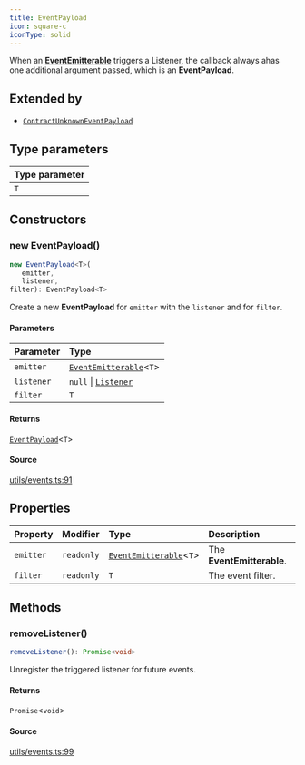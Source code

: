 ```yaml
---
title: EventPayload
icon: square-c
iconType: solid
---
```


When an [**EventEmitterable**](/sdk/content/interfaces/EventEmitterable) triggers a Listener, the callback always ahas one additional
argument passed, which is an **EventPayload**.

## Extended by

- [`ContractUnknownEventPayload`](/sdk/content/classes/ContractUnknownEventPayload)

## Type parameters

| Type parameter |
| :------ |
| `T` |

## Constructors

### new EventPayload()

```ts
new EventPayload<T>(
   emitter, 
   listener, 
filter): EventPayload<T>
```

Create a new **EventPayload** for `emitter` with the `listener` and for `filter`.

#### Parameters

| Parameter | Type |
| :------ | :------ |
| `emitter` | [`EventEmitterable`](/sdk/content/interfaces/EventEmitterable)\<`T`\> |
| `listener` | `null` \| [`Listener`](/sdk/content/type-aliases/Listener) |
| `filter` | `T` |

#### Returns

[`EventPayload`](/sdk/content/classes/EventPayload)\<`T`\>

#### Source

[utils/events.ts:91](https://github.com/dominant-strategies/quais.js/blob/3e0bc639f0587f5e9dbc52c61531fd8e0fc224e4/src/utils/events.ts#L91)

## Properties

| Property | Modifier | Type | Description |
| :------ | :------ | :------ | :------ |
| `emitter` | `readonly` | [`EventEmitterable`](/sdk/content/interfaces/EventEmitterable)\<`T`\> | The **EventEmitterable**. |
| `filter` | `readonly` | `T` | The event filter. |

## Methods

### removeListener()

```ts
removeListener(): Promise<void>
```

Unregister the triggered listener for future events.

#### Returns

`Promise`\<`void`\>

#### Source

[utils/events.ts:99](https://github.com/dominant-strategies/quais.js/blob/3e0bc639f0587f5e9dbc52c61531fd8e0fc224e4/src/utils/events.ts#L99)
